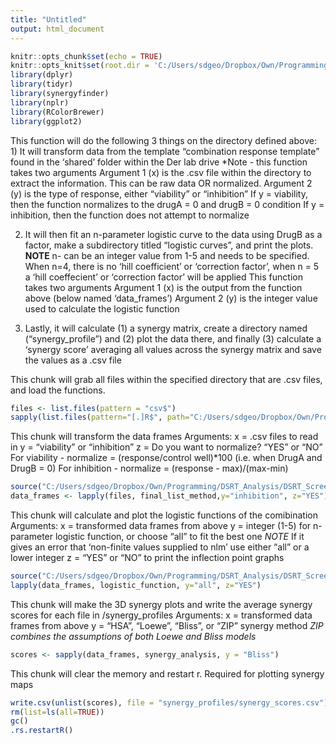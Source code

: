 ```yaml
---
title: "Untitled"
output: html_document
---
```


```r
knitr::opts_chunk$set(echo = TRUE)
knitr::opts_knit$set(root.dir = 'C:/Users/sdgeo/Dropbox/Own/Programming/DSRT_Analysis/DSRT_Screen_Code')
library(dplyr)
library(tidyr)
library(synergyfinder)
library(nplr)
library(RColorBrewer)
library(ggplot2)
```
This function will do the following 3 things on the directory defined above:
  1) It will transform data from the template "combination response template" found in the 'shared' folder within the Der lab drive
      *Note - this function takes two arguments
          Argument 1 (x) is the .csv file within the directory to extract the information. This can be raw data OR normalized.
          Argument 2 (y) is the type of response, either "viability" or "inhibition"
              If y = viability, then the function normalizes to the drugA = 0 and drugB = 0 condition
              If y = inhibition, then the function does not attempt to normalize
              
  2) It will then fit an n-parameter logistic curve to the data using DrugB as a factor, make a subdirectory titled "logistic curves", and print the       plots. 
    **NOTE** n- can be an integer value from 1-5 and needs to be specified. When n=4, there is no 'hill coefficient' or 'correction factor', when 
      n = 5 a 'hill coeffecient' or 'correction factor' will be applied
      This function takes two arguments
        Argument 1 (x) is the output from the function above (below named 'data_frames')
        Argument 2 (y) is the integer value used to calculate the logistic function
        
  3) Lastly, it will calculate (1) a synergy matrix, create a directory named ("synergy_profile") and (2) plot the data there, and finally (3)           calculate a 'synergy score' averaging all values across the synergy matrix and save the values as a .csv file
  
This chunk will grab all files within the specified directory that are .csv files, and load the functions.
```r
files <- list.files(pattern = "csv$")
sapply(list.files(pattern="[.]R$", path="C:/Users/sdgeo/Dropbox/Own/Programming/DSRT_Analysis/DSRT_Screen_Code/", full.names=TRUE), source)
```

This chunk will transform the data frames
  Arguments:
    x = .csv files to read in
    y = "viability" or "inhibition"
    z = Do you want to normalize? "YES" or "NO"
        For viability - normalize = (response/control well)*100 (i.e. when DrugA and DrugB = 0)
        For inhibition - normalize = (response - max)/(max-min)
```r
source("C:/Users/sdgeo/Dropbox/Own/Programming/DSRT_Analysis/DSRT_Screen_Code/Scripts/Proliferation_analysis_final_list_function.R")
data_frames <- lapply(files, final_list_method,y="inhibition", z="YES")
```

This chunk will calculate and plot the logistic functions of the comibination
  Arguments:
    x = transformed data frames from above
    y = integer (1-5) for n-parameter logistic function, or choose "all" to fit the best one
      *NOTE* If it gives an error that 'non-finite values supplied to nlm' use either "all" or a lower integer
    z = "YES" or "NO" to print the inflection point graphs
```r
source("C:/Users/sdgeo/Dropbox/Own/Programming/DSRT_Analysis/DSRT_Screen_Code/Scripts/logistic_fitting_function.R")
lapply(data_frames, logistic_function, y="all", z="YES")
```

This chunk will make the 3D synergy plots and write the average synergy scores for each file in /synergy_profiles
  Arguments:
    x = transformed data frames from above
    y = "HSA", "Loewe", "Bliss", or "ZIP" synergy method *ZIP combines the assumptions of both Loewe and Bliss models*
```r
scores <- sapply(data_frames, synergy_analysis, y = "Bliss")
```

This chunk will clear the memory and restart r. Required for plotting synergy maps
```r
write.csv(unlist(scores), file = "synergy_profiles/synergy_scores.csv")
rm(list=ls(all=TRUE))
gc()
.rs.restartR()
```



